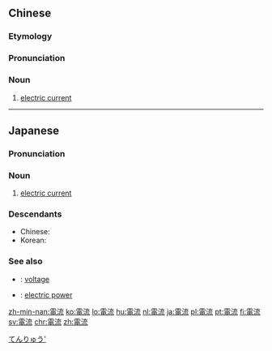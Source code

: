 {{also|电流}}
==Chinese==
{{zh-forms|s=电流}}

===Etymology===
{{wasei kango||でんりゅう|electric current}}

===Pronunciation===
{{zh-pron
|m=diànliú
|c=din6 lau4
|mn=tiān-liû
|cat=n
}}

===Noun===
{{zh-noun}}

# [[electric current]]

{{zh-cat|Intermediate}}

----

==Japanese==
{{ja-kanjitab|でん|りゅう|yom=o}}

===Pronunciation===
{{ja-pron|acc=h|y=o|でんりゅう}}

===Noun===
{{ja-noun|でんりゅう|hhira=でんりう}}

# [[electric current]]

===Descendants===
* Chinese: {{zh-l|電流}}
* Korean: {{ko-l|전류}}

===See also===
* {{ja-r|電圧|でんあつ}}: [[voltage]]
* {{ja-r|電力|でんりょく}}: [[electric power]]

[[Category:ja:Physics|てんりゅう']]

[[zh-min-nan:電流]]
[[ko:電流]]
[[lo:電流]]
[[hu:電流]]
[[nl:電流]]
[[ja:電流]]
[[pl:電流]]
[[pt:電流]]
[[fi:電流]]
[[sv:電流]]
[[chr:電流]]
[[zh:電流]]